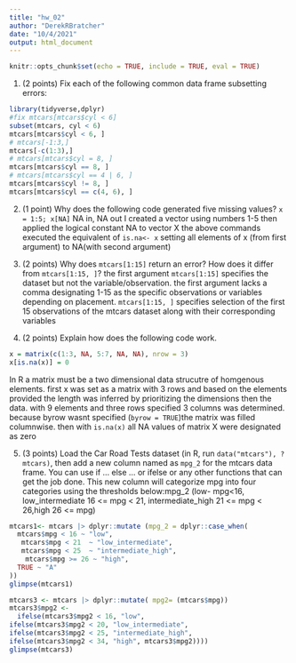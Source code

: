 ```yaml
---
title: "hw_02"
author: "DerekRBratcher"
date: "10/4/2021"
output: html_document
---
```


```r
knitr::opts_chunk$set(echo = TRUE, include = TRUE, eval = TRUE)
```

1. (2 points) Fix each of the following common data frame subsetting errors:

```r
library(tidyverse,dplyr)
#fix mtcars[mtcars$cyl < 6]
subset(mtcars, cyl < 6)
mtcars[mtcars$cyl < 6, ]
# mtcars[-1:3,]
mtcars[-c(1:3),]
# mtcars[mtcars$cyl = 8, ]
mtcars[mtcars$cyl == 8, ]
# mtcars[mtcars$cyl == 4 | 6, ]
mtcars[mtcars$cyl != 8, ]
mtcars[mtcars$cyl == c(4, 6), ]
```
2. (1 point) Why does the following code generated five missing values?
`x = 1:5; x[NA]`
NA in, NA out
I created a vector using numbers 1-5 then applied the logical constant NA to vector X
the above commands executed the equivalent of `is.na<- x` setting all elements of x (from first argument) to NA(with second argument)


3. (2 points) Why does `mtcars[1:15]` return an error? How does it differ from `mtcars[1:15, ]`?
the first argument `mtcars[1:15]` specifies the dataset but not the variable/observation. the first argument lacks a comma designating 1-15 as the specific observations or variables depending on placement.  `mtcars[1:15, ]` specifies selection of the first 15 observations of the mtcars dataset along with their corresponding variables

4. (2 points) Explain how does the following code work.

```r
x = matrix(c(1:3, NA, 5:7, NA, NA), nrow = 3)
x[is.na(x)] = 0

```
In R a matrix must be a two dimensional data strucutre of homgenous elements. first x was set as a matrix with 3 rows and based on the elements provided the length was inferred by prioritizing the dimensions then the data. with 9 elements and three rows specified 3 columns was determined. because byrow wasnt specified (`byrow = TRUE`)the matrix was filled columnwise.
then with `is.na(x)` all NA values of matrix X were designated as zero

5. (3 points) Load the Car Road Tests dataset (in R, run `data("mtcars"), ?mtcars)`, then add a new column named as `mpg_2` for the mtcars data frame. You can use if ... else ... or ifelse or any other functions that can get the job done. This new column will categorize mpg into four categories using the thresholds below:mpg_2
(low- mpg<16, low_intermediate 16 <= mpg < 21, intermediate_high 21 <= mpg < 26,high 26 <= mpg)

```r
mtcars1<- mtcars |> dplyr::mutate (mpg_2 = dplyr::case_when(
  mtcars$mpg < 16 ~ "low",
   mtcars$mpg < 21  ~ "low_intermediate",
   mtcars$mpg < 25  ~ "intermediate_high",
    mtcars$mpg >= 26 ~ "high",
  TRUE ~ "A"
))
glimpse(mtcars1)
```

```r

mtcars3 <- mtcars |> dplyr::mutate( mpg2= (mtcars$mpg))
mtcars3$mpg2 <-
  ifelse(mtcars3$mpg2 < 16, "low",
ifelse(mtcars3$mpg2 < 20, "low_intermediate", 
ifelse(mtcars3$mpg2 < 25, "intermediate_high",
ifelse(mtcars3$mpg2 < 34, "high", mtcars3$mpg2))))
glimpse(mtcars3)
```




